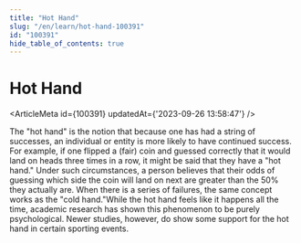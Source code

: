 ```yaml
---
title: "Hot Hand"
slug: "/en/learn/hot-hand-100391"
id: "100391"
hide_table_of_contents: true
---
```



# Hot Hand

<ArticleMeta id={100391} updatedAt={'2023-09-26 13:58:47'} />
<div className='border-solid border-b border-t-0 my-4 border-[var(--ifm-color-gray-300)]' />

The "hot hand" is the notion that because one has had a string of successes, an individual or entity is more likely to have continued success. For example, if one flipped a (fair) coin and guessed correctly that it would land on heads three times in a row, it might be said that they have a "hot hand." Under such circumstances, a person believes that their odds of guessing which side the coin will land on next are greater than the 50% they actually are. When there is a series of failures, the same concept works as the "cold hand."While the hot hand feels like it happens all the time, academic research has shown this phenomenon to be purely psychological. Newer studies, however, do show some support for the hot hand in certain sporting events.
